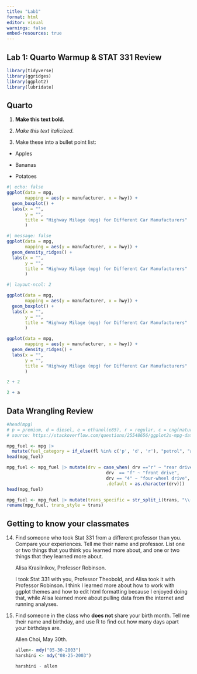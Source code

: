 ---
title: "Lab1"
format: html
editor: visual
warnings: false
embed-resources: true
---

## Lab 1: **Quarto Warmup & STAT 331 Review**

```{r libraries}
library(tidyverse)
library(ggridges)
library(ggplot2)
library(lubridate)
```

## Quarto

1.  **Make this text bold.**

2.  *Make this text italicized.*

3.  Make these into a bullet point list:

-   Apples

-   Bananas

-   Potatoes

```{r plot but no code}
#| echo: false
ggplot(data = mpg, 
       mapping = aes(y = manufacturer, x = hwy)) + 
  geom_boxplot() +
  labs(x = "",
       y = "", 
       title = "Highway Milage (mpg) for Different Car Manufacturers"
       )
```

```{r plot no message}
#| message: false
ggplot(data = mpg, 
       mapping = aes(y = manufacturer, x = hwy)) + 
  geom_density_ridges() +
  labs(x = "",
       y = "", 
       title = "Highway Milage (mpg) for Different Car Manufacturers"
       )
```

```{r plots side by side}
#| layout-ncol: 2

ggplot(data = mpg, 
       mapping = aes(y = manufacturer, x = hwy)) + 
  geom_boxplot() +
  labs(x = "",
       y = "", 
       title = "Highway Milage (mpg) for Different Car Manufacturers"
       )

ggplot(data = mpg, 
       mapping = aes(y = manufacturer, x = hwy)) + 
  geom_density_ridges() +
  labs(x = "",
       y = "", 
       title = "Highway Milage (mpg) for Different Car Manufacturers"
       )
```

```{r only code no output, echo=TRUE, results='hide'}
2 + 2
```

```{r error ignored, error = TRUE}
2 + a
```

## **Data Wrangling Review**

```{r 11}
#head(mpg)
# p = premium, d = diesel, e = ethanol(e85), r = regular, c = cng(natural gas, fossil fuel)
# source: https://stackoverflow.com/questions/25548656/ggplot2s-mpg-dataset-whats-the-fl-variable

mpg_fuel <- mpg |> 
  mutate(fuel_category = if_else(fl %in% c('p', 'd', 'r'), "petrol", "alternative_energy"))
head(mpg_fuel)
```

```{r 12}

mpg_fuel <- mpg_fuel |> mutate(drv = case_when( drv =="r" ~ "rear drive",
                                      drv  == "f" ~ "front drive",
                                      drv == "4" ~ "four-wheel drive", 
                                      .default = as.character(drv)))
head(mpg_fuel)
```

```{r 13}
mpg_fuel <- mpg_fuel |> mutate(trans_specific = str_split_i(trans, "\\(", 2), trans_specific = str_remove(trans_specific, "\\)"), trans = str_split_i(trans, "\\(", 1))
rename(mpg_fuel, trans_style = trans)
```

## Getting to know your classmates

14. Find someone who took Stat 331 from a different professor than you. Compare your experiences. Tell me their name and professor. List one or two things that you think you learned more about, and one or two things that they learned more about.

    Alisa Krasilnikov, Professor Robinson.

    I took Stat 331 with you, Professor Theobold, and Alisa took it with Professor Robinson. I think I learned more about how to work with ggplot themes and how to edit html formatting because I enjoyed doing that, while Alisa learned more about pulling data from the internet and running analyses.

15. Find someone in the class who **does not** share your birth month. Tell me their name and birthday, and use R to find out how many days apart your birthdays are.

    Allen Choi, May 30th.

    ```{r}
    allen<- mdy("05-30-2003")
    harshini <- mdy("08-25-2003")

    harshini - allen

    ```
